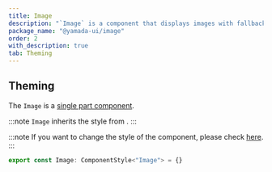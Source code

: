 ```yaml
---
title: Image
description: "`Image` is a component that displays images with fallback support."
package_name: "@yamada-ui/image"
order: 2
with_description: true
tab: Theming
---
```


## Theming

The `Image` is a [single part component](/styled-system/theming/component-styles#single-part-components).

:::note
`Image` inherits the style from .
:::

:::note
If you want to change the style of the component, please check [here](/styled-system/theming/customize-theme#changing-the-style-of-components).
:::

```ts
export const Image: ComponentStyle<"Image"> = {}
```

